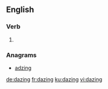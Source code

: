 ==English==

===Verb===
{{head|en|present participle}}

# {{present participle of|daze|lang=en|nocat=1}}

===Anagrams===
* [[adzing#English|adzing]]

[[de:dazing]]
[[fr:dazing]]
[[ku:dazing]]
[[vi:dazing]]